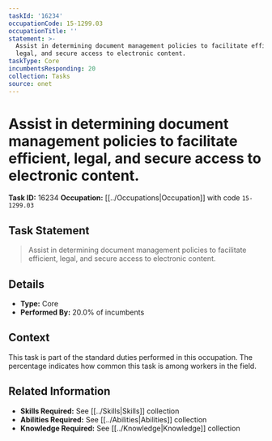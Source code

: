 ```yaml
---
taskId: '16234'
occupationCode: 15-1299.03
occupationTitle: ''
statement: >-
  Assist in determining document management policies to facilitate efficient,
  legal, and secure access to electronic content.
taskType: Core
incumbentsResponding: 20
collection: Tasks
source: onet
---
```

# Assist in determining document management policies to facilitate efficient, legal, and secure access to electronic content.

**Task ID:** 16234
**Occupation:** [[../Occupations|Occupation]] with code `15-1299.03`

## Task Statement

> Assist in determining document management policies to facilitate efficient, legal, and secure access to electronic content.

## Details

- **Type:** Core
- **Performed By:** 20.0% of incumbents

## Context

This task is part of the standard duties performed in this occupation. The percentage indicates how common this task is among workers in the field.

## Related Information

- **Skills Required:** See [[../Skills|Skills]] collection
- **Abilities Required:** See [[../Abilities|Abilities]] collection
- **Knowledge Required:** See [[../Knowledge|Knowledge]] collection

